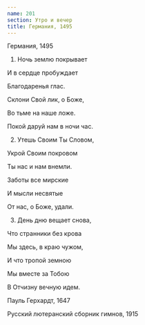 ```yaml
---
name: 201
section: Утро и вечер
title: Германия, 1495
---
```

Германия, 1495


1. Ночь землю покрывает

И в сердце пробуждает

Благодаренья глас.

Склони Свой лик, о Боже,

Во тьме на наше ложе.

Покой даруй нам в ночи час.


2. Утешь Своим Ты Словом,

Укрой Своим покровом

Ты нас и нам внемли.

Заботы все мирские

И мысли несвятые

От нас, о Боже, удали.


3. День дню вещает снова,

Что странники без крова

Мы здесь, в краю чужом,

И что тропой земною

Мы вместе за Тобою

В Отчизну вечную идем.


Пауль Герхардт, 1647

Русский лютеранский сборник гимнов, 1915